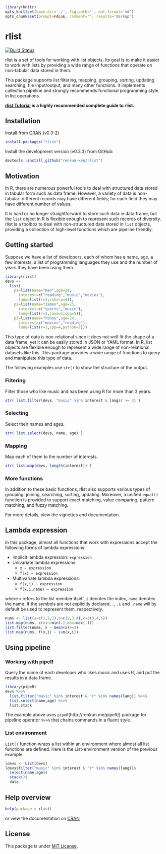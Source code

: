 ```r
library(knitr)
opts_knit$set(base.dir='./', fig.path='', out.format='md')
opts_chunk$set(prompt=FALSE, comment='', results='markup')
```

# rlist

[![Build Status](https://travis-ci.org/renkun-ken/rlist.png?branch=master)](https://travis-ci.org/renkun-ken/rlist)

rlist is a set of tools for working with list objects. Its goal is to make it easier to work with lists by providing a wide range of functions that operate on non-tabular data stored in them.

This package supports list filtering, mapping, grouping, sorting, updating, searching, file input/output, and many other functions. It implements collection pipeline and strongly recommends functional programming style in list operations.

**[rlist Tutorial](http://renkun.me/rlist-tutorial) is a highly recommended complete guide to rlist.**

## Installation

Install from [CRAN](http://cran.r-project.org/web/packages/rlist/) (v0.3-2)

```r
install.packages("rlist")
```

Install the development version (v0.3.3) from GitHub:

```r
devtools::install_github("renkun-ken/rlist")
```

## Motivation

In R, there are numerous powerful tools to deal with structured data stored in tabular form such as data frame. However, a variety of data is non-tabular: different records may have different fields; for each field they may have different number of values. 

It is hard or no longer straightforward to store such data in data frame, but the `list` object in R is flexible enough to represent such records of diversity. rlist is a toolbox to deal with non-structured data stored in `list` objects, providing a collection of high-level functions which are pipeline friendly.

## Getting started

Suppose we have a list of developers, each of whom has a name, age, a few interests, a list of programming languages they use and the number of years they have been using them.

```r
library(rlist)
devs <- 
  list(
    p1=list(name="Ken",age=24,
      interest=c("reading","music","movies"),
      lang=list(r=2,csharp=4)),
    p2=list(name="James",age=25,
      interest=c("sports","music"),
      lang=list(r=3,java=2,cpp=5)),
    p3=list(name="Penny",age=24,
      interest=c("movies","reading"),
      lang=list(r=1,cpp=4,python=2)))
```

This type of data is non-relational since it does not well fit the shape of a data frame,  yet it can be easily stored in JSON or YAML format. In R, list objects are flexible enough to represent a wide range of non-relational datasets like this. This package provides a wide range of functions to query and manipulate this type of data.

The following examples use `str()` to show the structure of the output.

### Filtering

Filter those who like music and has been using R for more than 3 years.

```r
str( list.filter(devs, "music" %in% interest & lang$r >= 3) )
```

### Selecting

Select their names and ages.

```r
str( list.select(devs, name, age) )
```

### Mapping

Map each of them to the number of interests.

```r
str( list.map(devs, length(interest)) )
```

### More functions

In addition to these basic functions, rlist also supports various types of grouping, joining, searching, sorting, updating. Moreover, a unified `equal()` function is provided to support exact matching, value comparing, pattern matching, and fuzzy matching. 

For more details, view the vignettes and documentation.

## Lambda expression

In this package, almost all functions that work with expressions accept the following forms of lambda expressions:

- Implicit lambda expression: `expression`
- Univariate lambda expressions: 
    * `x ~ expression`
    * `f(x) ~ expression`
- Multivariate lambda expressions:
    * `f(x,i) ~ expression`
    * `f(x,i,name) ~ expression`

where `x` refers to the list member itself, `i` denotes the index, `name` denotes the name. If the symbols are not explicitly declared, `.`, `.i` and `.name` will by default be used to represent them, respectively.

```r
nums <- list(a=c(1,2,3),b=c(2,3,4),c=c(3,4,5))
list.map(nums, c(min=min(.),max=max(.)))
list.filter(nums, x ~ mean(x)>=3)
list.map(nums, f(x,i) ~ sum(x,i))
```

## Using pipeline

### Working with pipeR

Query the name of each developer who likes music and uses R, and put the results in a data frame.

```r
library(pipeR)
devs %>>% 
  list.filter("music" %in% interest & "r" %in% names(lang)) %>>%
  list.select(name,age) %>>%
  list.stack
```

The example above uses `pipeR`(http://renkun.me/pipeR/) package for pipeline operator `%>>%` that chains commands in a fluent style.

### List environment

`List()` function wraps a list within an environment where almost all list functions are defined. Here is the List-environment version of the previous example.

```r
ldevs <- List(devs)
ldevs$filter("music" %in% interest & "r" %in% names(lang))$
  select(name,age)$
  stack()$
  data
```

## Help overview

```r
help(package = rlist)
```

or view the documentation on [CRAN](http://cran.r-project.org/web/packages/rlist/rlist.pdf)

## License

This package is under [MIT License](http://opensource.org/licenses/MIT).
